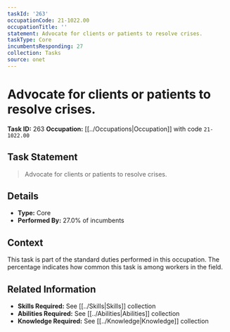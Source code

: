 ```yaml
---
taskId: '263'
occupationCode: 21-1022.00
occupationTitle: ''
statement: Advocate for clients or patients to resolve crises.
taskType: Core
incumbentsResponding: 27
collection: Tasks
source: onet
---
```

# Advocate for clients or patients to resolve crises.

**Task ID:** 263
**Occupation:** [[../Occupations|Occupation]] with code `21-1022.00`

## Task Statement

> Advocate for clients or patients to resolve crises.

## Details

- **Type:** Core
- **Performed By:** 27.0% of incumbents

## Context

This task is part of the standard duties performed in this occupation. The percentage indicates how common this task is among workers in the field.

## Related Information

- **Skills Required:** See [[../Skills|Skills]] collection
- **Abilities Required:** See [[../Abilities|Abilities]] collection
- **Knowledge Required:** See [[../Knowledge|Knowledge]] collection
